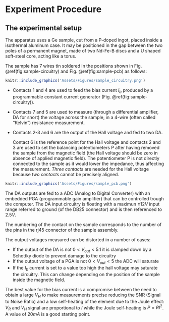 # Experiment Procedure
## The experimental setup

The apparatus uses a Ge sample, cut from a P-doped ingot, placed inside a isothermal aluminum case. It may be positioned in the gap between the two poles of a permanent magnet, made of two Nd-Fe-B discs and a U shaped soft-steel core, acting like a torus.

The sample has 7 wires tin soldered in the positions shown in Fig. \@ref(fig:sample-circuitry) and Fig. \@ref(fig:sample-pcb)  as follows:
```r
knitr::include_graphics('Assets/Figures/sample_circuitry.png')
```



*   Contacts 1 and 4 are used to feed the bias current $I_b$ produced by a programmable constant current generator (Fig. \@ref(fig:sample-circuitry)).
*   Contacts 7 and 5 are used to measure (through a differential amplifier, DA for short) the voltage across the sample, in a 4-wire (often called "Kelvin") resistance measurement. 
*   Contacts 2-3 and 6 are the output of the Hall voltage and fed to two DA. 

    Contact 6 is the reference point for the  Hall voltage and contacts 2 and 3 are used to set the balancing potentiometers P after having removed the sample from the magnetic field (the Hall voltage should be zero in absence of applied magnetic field). The potentiometer P is not directly connected to the sample as it would lower the impedance, thus affecting the measurement.
    *Three contacts* are needed for the Hall voltage because *two contacts* cannot be precisely aligned.
   
```r
knitr::include_graphics('Assets/Figures/sample_pcb.png')
```    


The DA outputs are fed to a ADC (Analog to Digital Converter) with an embedded PGA (programmable gain amplifier) that can be controlled trough the computer.
The DA input circuitry is floating with a maximun $\pm12V$ input range referred to ground (of the DB25 connector) and is then referenced to $2.5V$.

The numbering of the contact on the sample corresponds to the number of the pins in the rj45 connector of the sample assembly.

The output voltages measured can be distorted in a number of cases:

*   If the output of the DA is not $0 < V_{out} < 5.1$ it is clamped down by a Schottky diode to prevent damage to the circuitry
*   If the output voltage of a PGA is not $0 < V_{out} < 5$ the ADC will saturate
* 	If the $I_b$  current is set to a value too high the hall voltage may saturate the circuitry. This can change depending on the position of the sample inside the magnetic field. 

The best value for the bias current is a compromise between the need to obtain a large $V_H$ to make measurements precise reducing the SNR (Signal to Noise Ratio) and a low self-heating of the element due to the Joule effect: $V_R$ and $V_H$ signal are proportional to $I$ while the Joule self-heating is $P=RI^2$. A value of $20mA$ is a good starting point.

